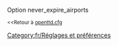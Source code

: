{{fr/Amorce}}
Option never_expire_airports

<small><<Retour à [[Main/fr/Openttd.cfg|openttd.cfg]]</small>
[[Category:fr/Réglages et préférences]]